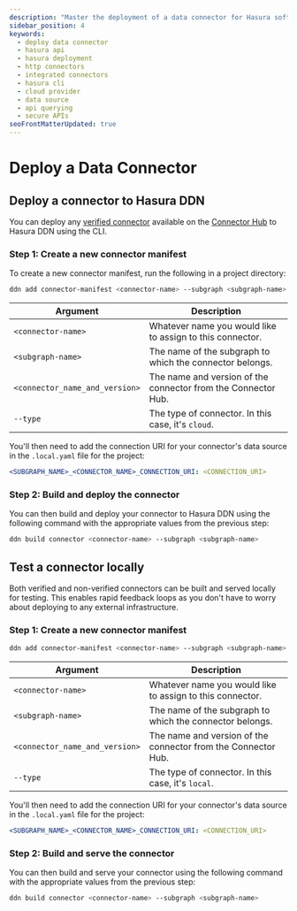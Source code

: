```yaml
---
description: "Master the deployment of a data connector for Hasura software with our comprehensive guide."
sidebar_position: 4
keywords:
  - deploy data connector
  - hasura api
  - hasura deployment
  - http connectors
  - integrated connectors
  - hasura cli
  - cloud provider
  - data source
  - api querying
  - secure APIs
seoFrontMatterUpdated: true
---
```


# Deploy a Data Connector

## Deploy a connector to Hasura DDN

You can deploy any [verified connector](/connectors/hub.mdx#verifying-your-connector) available on the
[Connector Hub](https://hasura.io/connectors) to Hasura DDN using the CLI.

### Step 1: Create a new connector manifest

To create a new connector manifest, run the following in a project directory:

```bash
ddn add connector-manifest <connector-name> --subgraph <subgraph-name> --hub-connector <connector_name_and_version> --type cloud
```

| Argument                       | Description                                                   |
| ------------------------------ | ------------------------------------------------------------- |
| `<connector-name>`             | Whatever name you would like to assign to this connector.     |
| `<subgraph-name>`              | The name of the subgraph to which the connector belongs.      |
| `<connector_name_and_version>` | The name and version of the connector from the Connector Hub. |
| `--type`                       | The type of connector. In this case, it's `cloud`.            |

You'll then need to add the connection URI for your connector's data source in the `.local.yaml` file for the project:

```yaml
<SUBGRAPH_NAME>_<CONNECTOR_NAME>_CONNECTION_URI: <CONNECTION_URI>
```

### Step 2: Build and deploy the connector

You can then build and deploy your connector to Hasura DDN using the following command with the appropriate values from
the previous step:

```bash
ddn build connector <connector-name> --subgraph <subgraph-name>
```

## Test a connector locally

Both verified and non-verified connectors can be built and served locally for testing. This enables rapid feedback loops
as you don't have to worry about deploying to any external infrastructure.

### Step 1: Create a new connector manifest

```bash
ddn add connector-manifest <connector-name> --subgraph <subgraph-name> --hub-connector <connector_name_and_version> --type local
```

| Argument                       | Description                                                   |
| ------------------------------ | ------------------------------------------------------------- |
| `<connector-name>`             | Whatever name you would like to assign to this connector.     |
| `<subgraph-name>`              | The name of the subgraph to which the connector belongs.      |
| `<connector_name_and_version>` | The name and version of the connector from the Connector Hub. |
| `--type`                       | The type of connector. In this case, it's `local`.            |

You'll then need to add the connection URI for your connector's data source in the `.local.yaml` file for the project:

```yaml
<SUBGRAPH_NAME>_<CONNECTOR_NAME>_CONNECTION_URI: <CONNECTION_URI>
```

### Step 2: Build and serve the connector

You can then build and serve your connector using the following command with the appropriate values from the previous
step:

```bash
ddn build connector <connector-name> --subgraph <subgraph-name>
```
